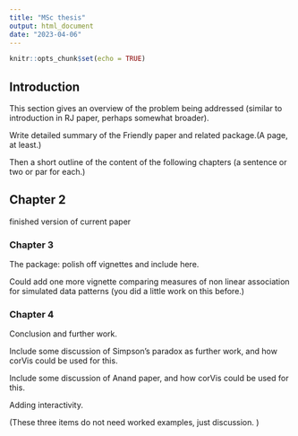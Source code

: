 ```yaml
---
title: "MSc thesis"
output: html_document
date: "2023-04-06"
---
```


```r
knitr::opts_chunk$set(echo = TRUE)
```



## Introduction

This section gives an overview of the problem being addressed (similar  to introduction in RJ paper, perhaps somewhat broader).

Write detailed summary of the Friendly paper and related package.(A page, at least.)

Then a short outline of the content of the following chapters (a sentence
or two or par for each.)

## Chapter 2 

finished version of current paper

### Chapter 3

The package: polish off vignettes and include here.

Could add one more vignette comparing measures of non linear association for simulated data patterns (you did a little work on this before.)


### Chapter 4

Conclusion and further work. 

Include some discussion of Simpson's paradox as further work, and how corVis could be used for this.

Include some discussion of Anand paper, and how corVis could be used for this.

Adding interactivity.

(These three items do not need worked examples, just discussion. )
